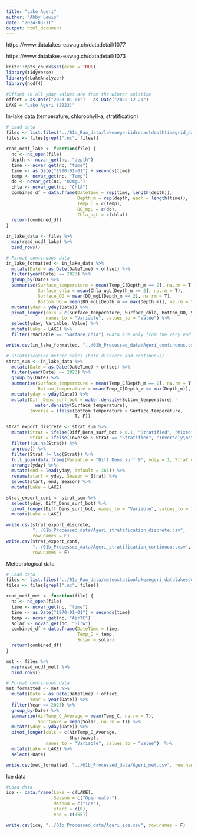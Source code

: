 ```yaml
---
title: "Lake Ägeri"
author: "Abby Lewis"
date: "2024-03-11"
output: html_document
---
```


https://www.datalakes-eawag.ch/datadetail/1077

https://www.datalakes-eawag.ch/datadetail/1073 

```r
knitr::opts_chunk$set(echo = TRUE)
library(tidyverse)
library(rLakeAnalyzer)
library(ncdf4)

#Offset so all yday values are from the winter solstice
offset = as.Date("2023-01-01") - as.Date("2022-12-21")
LAKE = "Lake Ägeri (2023)"
```

In-lake data (temperature, chlorophyll-a, stratification)

```r
# Load data
files <- list.files("../01a_Raw_data/lakeaegeriidronautdepthtimegrid_datalakesdownload", full.names = T)
files <- files[grepl(".nc", files)]

read_ncdf_lake <- function(file) {
  nc <- nc_open(file)
  depth <- ncvar_get(nc, "depth")
  time <- ncvar_get(nc, "time")
  time <- as.Date("1970-01-01") + seconds(time)
  temp <- ncvar_get(nc, "Temp")
  do <- ncvar_get(nc, "O2mgL")
  chla <- ncvar_get(nc, "ChlA")
  combined_df = data.frame(DateTime = rep(time, length(depth)), 
                           Depth_m = rep(depth, each = length(time)),
                           Temp_C = c(temp),
                           DO_mgL = c(do),
                           Chla_ugL = c(chla))
  return(combined_df)
}

in_lake_data <- files %>%
  map(read_ncdf_lake) %>%
  bind_rows()

# Format continuous data
in_lake_formatted <- in_lake_data %>%
  mutate(Date = as.Date(DateTime) + offset) %>%
  filter(year(Date) == 2023) %>%
  group_by(Date) %>%
  summarise(Surface_temperature = mean(Temp_C[Depth_m == 2], na.rm = T),
            Surface_chla = mean(Chla_ugL[Depth_m == 2], na.rm = T),
            Surface_DO = mean(DO_mgL[Depth_m == 2], na.rm = T),
            Bottom_DO = mean(DO_mgL[Depth_m == max(Depth_m)], na.rm = T)) %>%
  mutate(yday = yday(Date)) %>%
  pivot_longer(cols = c(Surface_temperature, Surface_chla, Bottom_DO, Surface_DO), 
               names_to = "Variable", values_to = "Value") %>%
  select(yday, Variable, Value) %>%
  mutate(Lake = LAKE) %>%
  filter(!Variable == "Surface_chla") #Data are only from the very end of the year

write.csv(in_lake_formatted, "../01b_Processed_data/Ägeri_continuous.csv", row.names = F)

# Stratification metric calcs (both discrete and continuous)
strat_sum <- in_lake_data %>%
  mutate(Date = as.Date(DateTime) + offset) %>%
  filter(year(Date) == 2023) %>%
  group_by(Date) %>%
  summarise(Surface_temperature = mean(Temp_C[Depth_m == 2], na.rm = T),
            Bottom_temperature = mean(Temp_C[Depth_m == max(Depth_m)], na.rm = T)) %>%
  mutate(yday = yday(Date)) %>%
  mutate(Diff_Dens_surf_bot = water.density(Bottom_temperature) - 
           water.density(Surface_temperature),
         Inverse = ifelse(Bottom_temperature > Surface_temperature,
                          T, F))

strat_export_discrete <- strat_sum %>%
  mutate(Strat = ifelse(Diff_Dens_surf_bot > 0.1, "Stratified", "Mixed"),
         Strat = ifelse(Inverse & Strat == "Stratified", "Inversely\nstratified", Strat)) %>%
  filter(!is.na(Strat)) %>%
  ungroup() %>%
  filter(Strat != lag(Strat)) %>%
  full_join(data.frame(Variable = "Diff_Dens_surf_9", yday = 1, Strat = "Mixed")) %>%
  arrange(yday) %>%
  mutate(end = lead(yday, default = 365)) %>%
  rename(start = yday, Season = Strat) %>%
  select(start, end, Season) %>%
  mutate(Lake = LAKE)

strat_export_cont <- strat_sum %>%
  select(yday, Diff_Dens_surf_bot) %>%
  pivot_longer(Diff_Dens_surf_bot, names_to = "Variable", values_to = "Value") %>%
  mutate(Lake = LAKE)

write.csv(strat_export_discrete, 
          "../01b_Processed_data/Ägeri_stratification_discrete.csv", 
          row.names = F)
write.csv(strat_export_cont, 
          "../01b_Processed_data/Ägeri_stratification_continuous.csv", 
          row.names = F)
```

Meteorological data

```r
# Load data
files <- list.files("../01a_Raw_data/meteostationlakeaegeri_datalakesdownload", full.names = T)
files <- files[grepl(".nc", files)]

read_ncdf_met <- function(file) {
  nc <- nc_open(file)
  time <- ncvar_get(nc, "time")
  time <- as.Date("1970-01-01") + seconds(time)
  temp <- ncvar_get(nc, "AirTC")
  solar <- ncvar_get(nc, "Slrw")
  combined_df = data.frame(DateTime = time, 
                           Temp_C = temp,
                           Solar = solar)
  return(combined_df)
}

met <- files %>%
  map(read_ncdf_met) %>%
  bind_rows()

# Format continuous data
met_formatted <- met %>%
  mutate(Date = as.Date(DateTime) + offset,
         Year = year(Date)) %>%
  filter(Year == 2023) %>%
  group_by(Date) %>%
  summarize(AirTemp_C_Average = mean(Temp_C, na.rm = T),
            Shortwave = mean(Solar, na.rm = T)) %>%
  mutate(yday = yday(Date)) %>%
  pivot_longer(cols = c(AirTemp_C_Average,
                        Shortwave), 
               names_to = "Variable", values_to = "Value")  %>%
  mutate(Lake = LAKE) %>%
  select(-Date)

write.csv(met_formatted, "../01b_Processed_data/Ägeri_met.csv", row.names = F)
```

Ice data

```r
#Load data
ice <- data.frame(Lake = c(LAKE),
                  Season = c("Open water"),
                  Method = c("Ice"),
                  start = c(0),
                  end = c(365))

write.csv(ice, "../01b_Processed_data/Ägeri_ice.csv", row.names = F)
```
